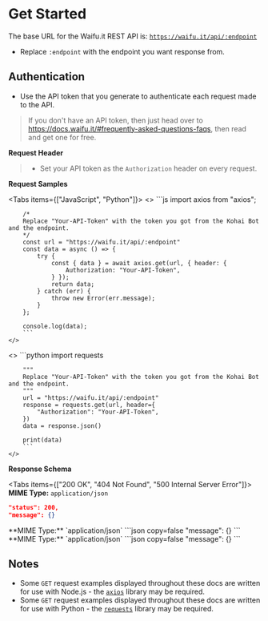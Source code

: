 
# Get Started

The base URL for the Waifu.it REST API is: [`https://waifu.it/api/:endpoint`](https://waifu.it/api)
- Replace `:endpoint` with the endpoint you want response from.

## Authentication

- Use the API token that you generate to authenticate each request made to the API.

> If you don't have an API token, then just head over to https://docs.waifu.it/#frequently-asked-questions-faqs, then read and get one for free.

 **Request Header**
>
> - Set your API token as the `Authorization` header on every request.


**Request Samples**

<Tabs items={["JavaScript", "Python"]}>
  <Tab>
    <>
        ```js
        import axios from "axios";

        /*
        Replace "Your-API-Token" with the token you got from the Kohai Bot and the endpoint.
        */
        const url = "https://waifu.it/api/:endpoint"
        const data = async () => {
            try {
                const { data } = await axios.get(url, { header: {
                    Authorization: "Your-API-Token",
                } });
                return data;
            } catch (err) {
                throw new Error(err.message);
            }
        };

        console.log(data);
        ```
    </>

  </Tab>
  <Tab>
    <>
        ```python
        import requests

        """
        Replace "Your-API-Token" with the token you got from the Kohai Bot and the endpoint.
        """
        url = "https://waifu.it/api/:endpoint"
        response = requests.get(url, header={
            "Authorization": "Your-API-Token",
        })
        data = response.json()

        print(data)
        ```
    </>

  </Tab>
</Tabs>

**Response Schema**

<Tabs items={["200 OK", "404 Not Found", "500 Internal Server Error"]}>
  <Tab>
  **MIME Type:** `application/json`
  ```json copy=false
  "status": 200,
  "message": {}
  ```
  </Tab>
  <Tab>
  **MIME Type:** `application/json`
  ```json copy=false
  "message": {}
  ```
  </Tab>
  <Tab>
  **MIME Type:** `application/json`
  ```json copy=false
  "message": {}
  ```
  </Tab>
</Tabs>


## Notes

- Some `GET` request examples displayed throughout these docs are written for use with Node.js - the [`axios`](https://axios-http.com) library may be required.
- Some `GET` request examples displayed throughout these docs are written for use with Python - the [`requests`](https://requests.readthedocs.io) library may be required.
